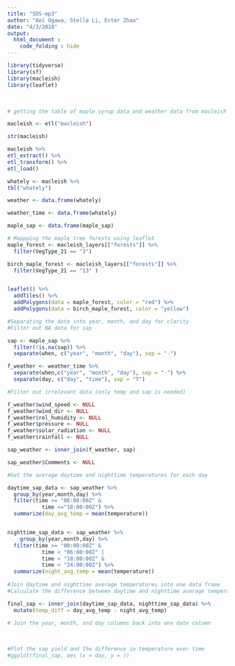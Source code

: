 ```yaml
---
title: "SDS-mp3"
author: "Aoi Ogawa, Stella Li, Ester Zhao"
date: "4/3/2018"
output: 
  html_document :
    code_folding : hide
---
```


```r

library(tidyverse)
library(sf)
library(macleish)
library(leaflet)

```

<br>




```r
# getting the table of maple syrup data and weather data from macleish

macleish <- etl("macleish")

str(macleish)

macleish %>%
etl_extract() %>%
etl_transform() %>%
etl_load()

whately <- macleish %>%
tbl("whately")

weather <- data.frame(whately)

weather_time <- data.frame(whately)

maple_sap <- data.frame(maple_sap)

```


```r
# Mappping the maple tree forests using leaflet
maple_forest <- macleish_layers[["forests"]] %>% 
  filter(VegType_21 == "3")

birch_maple_forest <- macleish_layers[["forests"]] %>% 
  filter(VegType_21 == "13" )


leaflet() %>%
  addTiles() %>%
  addPolygons(data = maple_forest, color = "red") %>%
  addPolygons(data = birch_maple_forest, color = "yellow")
```


```r
#Separating the date into year, month, and day for clarity
#Filter out NA data for sap

sap <- maple_sap %>% 
  filter(!is.na(sap)) %>%
  separate(when, c("year", "month", "day"), sep = "-")

f_weather <- weather_time %>% 
  separate(when,c("year", "month", "day"), sep = "-") %>%
  separate(day, c("day", "time"), sep = "T")

```



```r
#Filter out irrelevant data (only temp and sap is needed)

f_weather$wind_speed <- NULL
f_weather$wind_dir <- NULL
f_weather$rel_humidity <- NULL
f_weather$pressure <- NULL
f_weather$solar_radiation <- NULL
f_weather$rainfall <- NULL

sap_weather <- inner_join(f_weather, sap) 

sap_weather$Comments <- NULL

```


```r
#Get the average daytime and nighttime temperatures for each day

daytime_sap_data <- sap_weather %>%
  group_by(year,month,day) %>%
  filter(time >= "06:00:00Z" &
           time <="18:00:00Z") %>% 
  summarize(day_avg_temp = mean(temperature))


nighttime_sap_data <- sap_weather %>%
    group_by(year,month,day) %>%
  filter(time >= "00:00:00Z" &
           time < "06:00:00Z" |
           time > "18:00:00Z" &
           time < "24:00:00Z") %>%
  summarize(night_avg_temp = mean(temperature))
  
#Join daytime and nighttime average temperatures into one data frame
#Calculate the difference between daytime and nighttime average temperatures for each day

final_sap <- inner_join(daytime_sap_data, nighttime_sap_data) %>%
  mutate(temp_diff = day_avg_temp - night_avg_temp)

# Join the year, month, and day columns back into one date column
  
  
  
#Plot the sap yield and the difference in temperature over time
#ggplot(final_sap, aes (x = day, y = ))

```
